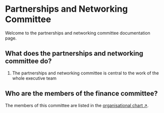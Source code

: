 # Partnerships and Networking Committee

Welcome to the partnerships and networking committee documentation page.

## What does the partnerships and networking committee do?

1. The partnerships and networking committee is central to the work of the whole executive team


## Who are the members of the finance committee?

The members of this committee are listed in the [organisational chart ↗](/about/leadership).